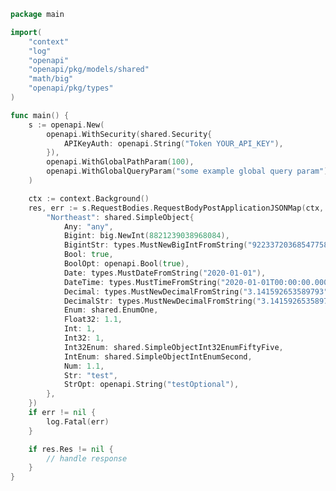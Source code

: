 ```go showLineNumbers copy filename="Request Body Post Application Json Map usage example"
package main

import(
	"context"
	"log"
	"openapi"
	"openapi/pkg/models/shared"
	"math/big"
	"openapi/pkg/types"
)

func main() {
    s := openapi.New(
        openapi.WithSecurity(shared.Security{
            APIKeyAuth: openapi.String("Token YOUR_API_KEY"),
        }),
        openapi.WithGlobalPathParam(100),
        openapi.WithGlobalQueryParam("some example global query param"),
    )

    ctx := context.Background()
    res, err := s.RequestBodies.RequestBodyPostApplicationJSONMap(ctx, map[string]shared.SimpleObject{
        "Northeast": shared.SimpleObject{
            Any: "any",
            Bigint: big.NewInt(8821239038968084),
            BigintStr: types.MustNewBigIntFromString("9223372036854775808"),
            Bool: true,
            BoolOpt: openapi.Bool(true),
            Date: types.MustDateFromString("2020-01-01"),
            DateTime: types.MustTimeFromString("2020-01-01T00:00:00.000000001Z"),
            Decimal: types.MustNewDecimalFromString("3.141592653589793"),
            DecimalStr: types.MustNewDecimalFromString("3.14159265358979344719667586"),
            Enum: shared.EnumOne,
            Float32: 1.1,
            Int: 1,
            Int32: 1,
            Int32Enum: shared.SimpleObjectInt32EnumFiftyFive,
            IntEnum: shared.SimpleObjectIntEnumSecond,
            Num: 1.1,
            Str: "test",
            StrOpt: openapi.String("testOptional"),
        },
    })
    if err != nil {
        log.Fatal(err)
    }

    if res.Res != nil {
        // handle response
    }
}
```
